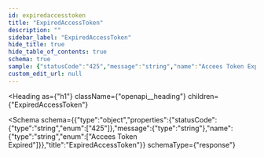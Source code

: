 ```yaml
---
id: expiredaccesstoken
title: "ExpiredAccessToken"
description: ""
sidebar_label: "ExpiredAccessToken"
hide_title: true
hide_table_of_contents: true
schema: true
sample: {"statusCode":"425","message":"string","name":"Accees Token Expired"}
custom_edit_url: null
---
```



<Heading
  as={"h1"}
  className={"openapi__heading"}
  children={"ExpiredAccessToken"}
>
</Heading>





<Schema
  schema={{"type":"object","properties":{"statusCode":{"type":"string","enum":["425"]},"message":{"type":"string"},"name":{"type":"string","enum":["Accees Token Expired"]}},"title":"ExpiredAccessToken"}}
  schemaType={"response"}
>
  
</Schema>
            